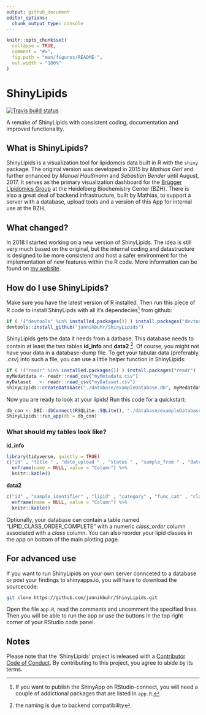 ---
output: github_document
editor_options: 
  chunk_output_type: console
---

<!-- README.md is generated from README.Rmd. Please edit that file -->

```{r, include = FALSE}
knitr::opts_chunk$set(
  collapse = TRUE,
  comment = "#>",
  fig.path = "man/figures/README-",
  out.width = "100%"
)
```

# ShinyLipids

<!-- badges: start -->
[![Travis build status](https://travis-ci.org/jannikbuhr/shinylipids.svg?branch=master)](https://travis-ci.org/jannikbuhr/shinylipids)
<!-- badges: end -->


A remake of ShinyLipids with consistent coding, documentation and improved functionality.

## What is ShinyLipids?

ShinyLipids is a visualization tool for lipidomcis data built in R with the `shiny` package. The original
version was developed in 2015 by _Mathias Gerl_ and further enhanced by _Manuel Haußmann_ and _Sebastian Bender_ until August, 2017.
It serves as the primary visualization dashboard for the [Brügger Lipidomics Group](https://bzh.db-engine.de/default.asp?lfn=2241&fg=4289) at the Heidelberg Biochemistry Center (BZH).
There is also a great deal of backend infrastructure, built by Mathias, to support a server with a database,
upload tools and a version of this App for internal use at the BZH.

## What changed?

In 2018 I started working on a new version of ShinyLipids. The idea is still very much based on the original,
but the internal coding and datastructure is designed to be more consistend and host a safer environment
for the implementation of new features within the R code. More information can be found on [my website](https://jmbuhr.de/project/shinylipids/).

## How do I use ShinyLipids?

Make sure you have the latest version of R installed. 
Then run this piece of R code to install ShinyLipds with all it's dependecies^[If you want to publish the ShinyApp on RStudio-connect, you will need a couple of addictional packages that
are listed in `app.R`.] from github:

```{r, eval=FALSE}
if ( !("devtools" %in% installed.packages()) ) install.packages("devtools")
devtools::install_github("jannikbuhr/ShinyLipids")
```

ShinyLipids gets the data it needs from a datbase.
This database needs to contain at least the two tables **id_info** and **data2** ^[the naming is due to backend compatibility].
Of course, you might not have your data in a database-dump file. To
get your tabular data (preferably _.csv_) into such a file, you can use a little helper
function in ShinyLipids:

```{r, eval=FALSE}
if ( !("readr" %in% installed.packages()) ) install.packages("readr")
myMedatdata <- readr::read_csv("myMetadata.csv")
myDataset   <- readr::read_csv("myDataset.csv")
ShinyLipids::createDatabase("./database/exampleDatabase.db", myMedatdata, myDataset)
```

Now you are ready to look at your lipids! Run this code for a quickstart:

```{r, eval=FALSE}
db_con <- DBI::dbConnect(RSQLite::SQLite(), "./database/exampleDatabase.db")
ShinyLipids::run_app(db = db_con)
```

### What should my tables look like?

**id_info**

```{r, echo=FALSE, warning=FALSE, message=FALSE}
library(tidyverse, quietly = TRUE)
c("id" , "title " , "date_upload " , "status " , "sample_from " , "date_sample " , "extracted_by " , "date_extraction " , "measured_by " , "date_measured " , "distinct_samples " , "data_lines " , "file " , "instruments") %>%
  enframe(name = NULL, value = "Column") %>%
  knitr::kable()
```

**data2**

```{r, echo=FALSE, warning=FALSE, message=FALSE}
c("id" , "sample_identifier" , "lipid" , "category" , "func_cat" , "class" , "length" , "db" , "oh" , "chains" , "chain_sums" , "sample" , "sample_replicate" , "sample_replicate_technical" , "value") %>%
  enframe(name = NULL, value = "Column") %>%
  knitr::kable()
```

Optionally, your database can contain a table named "LIPID_CLASS_ORDER_COMPLETE" with
a numeric _class_order_ column associated with a _class_ column.
You can also reorder your lipid classes in the app on bottom of the main plotting page.

## For advanced use

If you want to run ShinyLipids on your own server connceted to a database
or post your findings to shinyapps.io, you will have to download the sourcecode:

```{bash, eval=FALSE}
git clone https://github.com/jannikbuhr/ShinyLipids.git
```

Open the file `app.R`, read the comments and uncomment the specified lines. Then you
will be able to run the app or use the buttons in the top right corner of your RStudio code panel.

## Notes

Please note that the 'ShinyLipids' project is released with a
[Contributor Code of Conduct](CODE_OF_CONDUCT.md).
By contributing to this project, you agree to abide by its terms.

